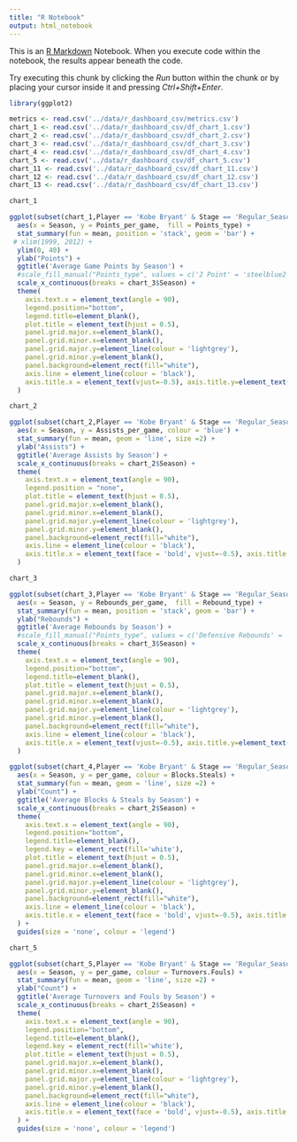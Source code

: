 ```yaml
---
title: "R Notebook"
output: html_notebook
---
```


This is an [R Markdown](http://rmarkdown.rstudio.com) Notebook. When you execute code within the notebook, the results appear beneath the code. 

Try executing this chunk by clicking the *Run* button within the chunk or by placing your cursor inside it and pressing *Ctrl+Shift+Enter*. 



```r
library(ggplot2)

metrics <- read.csv('../data/r_dashboard_csv/metrics.csv')
chart_1 <- read.csv('../data/r_dashboard_csv/df_chart_1.csv')
chart_2 <- read.csv('../data/r_dashboard_csv/df_chart_2.csv')
chart_3 <- read.csv('../data/r_dashboard_csv/df_chart_3.csv')
chart_4 <- read.csv('../data/r_dashboard_csv/df_chart_4.csv')
chart_5 <- read.csv('../data/r_dashboard_csv/df_chart_5.csv')
chart_11 <- read.csv('../data/r_dashboard_csv/df_chart_11.csv')
chart_12 <- read.csv('../data/r_dashboard_csv/df_chart_12.csv')
chart_13 <- read.csv('../data/r_dashboard_csv/df_chart_13.csv')
```

```r
chart_1
```


```r
ggplot(subset(chart_1,Player == 'Kobe Bryant' & Stage == 'Regular_Season')) + 
  aes(x = Season, y = Points_per_game,  fill = Points_type) +
  stat_summary(fun = mean, position = 'stack', geom = 'bar') +
 # xlim(1999, 2012) + 
  ylim(0, 40) + 
  ylab("Points") +
  ggtitle('Average Game Points by Season') +
  #scale_fill_manual("Points_type", values = c('2 Point' = 'steelblue2', '3 Point' = 'darkorange', 'Free throws' = 'coral2')) + 
  scale_x_continuous(breaks = chart_3$Season) +
  theme(
    axis.text.x = element_text(angle = 90),
    legend.position="bottom",
    legend.title=element_blank(),
    plot.title = element_text(hjust = 0.5),
    panel.grid.major.x=element_blank(),
    panel.grid.minor.x=element_blank(),
    panel.grid.major.y=element_line(colour = 'lightgrey'),
    panel.grid.minor.y=element_blank(),
    panel.background=element_rect(fill="white"),
    axis.line = element_line(colour = 'black'),
    axis.title.x = element_text(vjust=-0.5), axis.title.y=element_text(vjust=0.1)
  ) 

```
```r
chart_2
```


```r
ggplot(subset(chart_2,Player == 'Kobe Bryant' & Stage == 'Regular_Season')) + 
  aes(x = Season, y = Assists_per_game, colour = 'blue') +
  stat_summary(fun = mean, geom = 'line', size =2) +
  ylab("Assists") +
  ggtitle('Average Assists by Season') +
  scale_x_continuous(breaks = chart_2$Season) +
  theme(
    axis.text.x = element_text(angle = 90),
    legend.position = "none",
    plot.title = element_text(hjust = 0.5),
    panel.grid.major.x=element_blank(),
    panel.grid.minor.x=element_blank(),
    panel.grid.major.y=element_line(colour = 'lightgrey'),
    panel.grid.minor.y=element_blank(),
    panel.background=element_rect(fill="white"),
    axis.line = element_line(colour = 'black'),
    axis.title.x = element_text(face = 'bold', vjust=-0.5), axis.title.y=element_text(vjust=0.1)
  ) 

```


```r
chart_3
```

```r
ggplot(subset(chart_3,Player == 'Kobe Bryant' & Stage == 'Regular_Season')) + 
  aes(x = Season, y = Rebounds_per_game,  fill = Rebound_type) +
  stat_summary(fun = mean, position = 'stack', geom = 'bar') +
  ylab("Rebounds") +
  ggtitle('Average Rebounds by Season') +
  #scale_fill_manual("Points_type", values = c('Defensive Rebounds' = 'steelblue2', 'Offensive Rebounds' = 'darkorange')) + 
  scale_x_continuous(breaks = chart_3$Season) +
  theme(
    axis.text.x = element_text(angle = 90),
    legend.position="bottom",
    legend.title=element_blank(),
    plot.title = element_text(hjust = 0.5),
    panel.grid.major.x=element_blank(),
    panel.grid.minor.x=element_blank(),
    panel.grid.major.y=element_line(colour = 'lightgrey'),
    panel.grid.minor.y=element_blank(),
    panel.background=element_rect(fill="white"),
    axis.line = element_line(colour = 'black'),
    axis.title.x = element_text(vjust=-0.5), axis.title.y=element_text(vjust=0.1)
  ) 
```



```r
ggplot(subset(chart_4,Player == 'Kobe Bryant' & Stage == 'Regular_Season')) + 
  aes(x = Season, y = per_game, colour = Blocks.Steals) +
  stat_summary(fun = mean, geom = 'line', size =2) +
  ylab("Count") +
  ggtitle('Average Blocks & Steals by Season') +
  scale_x_continuous(breaks = chart_2$Season) +
  theme(
    axis.text.x = element_text(angle = 90),
    legend.position="bottom",
    legend.title=element_blank(),
    legend.key = element_rect(fill='white'),
    plot.title = element_text(hjust = 0.5),
    panel.grid.major.x=element_blank(),
    panel.grid.minor.x=element_blank(),
    panel.grid.major.y=element_line(colour = 'lightgrey'),
    panel.grid.minor.y=element_blank(),
    panel.background=element_rect(fill="white"),
    axis.line = element_line(colour = 'black'),
    axis.title.x = element_text(face = 'bold', vjust=-0.5), axis.title.y=element_text(vjust=0.1)
  ) +
  guides(size = 'none', colour = 'legend')
```

```r
chart_5
```



```r
ggplot(subset(chart_5,Player == 'Kobe Bryant' & Stage == 'Regular_Season')) + 
  aes(x = Season, y = per_game, colour = Turnovers.Fouls) +
  stat_summary(fun = mean, geom = 'line', size =2) +
  ylab("Count") +
  ggtitle('Average Turnovers and Fouls by Season') +
  scale_x_continuous(breaks = chart_2$Season) +
  theme(
    axis.text.x = element_text(angle = 90),
    legend.position="bottom",
    legend.title=element_blank(),
    legend.key = element_rect(fill='white'),
    plot.title = element_text(hjust = 0.5),
    panel.grid.major.x=element_blank(),
    panel.grid.minor.x=element_blank(),
    panel.grid.major.y=element_line(colour = 'lightgrey'),
    panel.grid.minor.y=element_blank(),
    panel.background=element_rect(fill="white"),
    axis.line = element_line(colour = 'black'),
    axis.title.x = element_text(face = 'bold', vjust=-0.5), axis.title.y=element_text(vjust=0.1)
  ) +
  guides(size = 'none', colour = 'legend')
```




